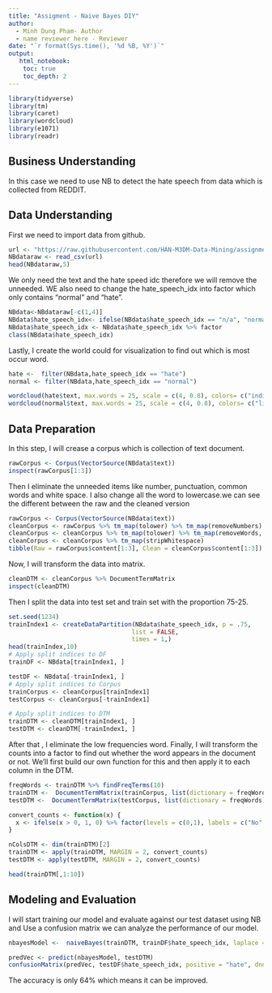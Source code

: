 ---
title: "Assigment - Naive Bayes DIY"
author:
  - Minh Dung Pham- Author
  - name reviewer here - Reviewer
date: "`r format(Sys.time(), '%d %B, %Y')`"
output:
   html_notebook:
    toc: true
    toc_depth: 2
---
```{r message=TRUE, warning=TRUE, include=FALSE}
library(tidyverse)
library(tm)
library(caret)
library(wordcloud)
library(e1071)
library(readr)
```
## Business Understanding 
In this case we need to use NB to detect the hate speech from data which is collected from REDDIT.

## Data Understanding
First we need to import data from github.
```{r,message=FALSE}
url <- "https://raw.githubusercontent.com/HAN-M3DM-Data-Mining/assignments/master/datasets/NB-reddit-hate-speech.csv"
NBdataraw <- read_csv(url)
head(NBdataraw,5)
```
We only need the text and the hate speed idc therefore we will remove the unneeded. WE also need to change the hate_speech_idx into factor which only contains "normal" and "hate". 
```{r}
NBdata<-NBdataraw[-c(1,4)]
NBdata$hate_speech_idx<- ifelse(NBdata$hate_speech_idx == "n/a", "normal", "hate")
NBdata$hate_speech_idx <- NBdata$hate_speech_idx %>% factor
class(NBdata$hate_speech_idx)
```
Lastly, I create the world could for visualization to find out which is most occur word.
```{r, warning=FALSE}
hate <-  filter(NBdata,hate_speech_idx == "hate")
normal <- filter(NBdata,hate_speech_idx == "normal")

wordcloud(hate$text, max.words = 25, scale = c(4, 0.8), colors= c("indianred1","indianred2","indianred3","indianred"))
wordcloud(normal$text, max.words = 25, scale = c(4, 0.8), colors= c("lightsteelblue1","lightsteelblue2","lightsteelblue3","lightsteelblue"))
```
## Data Preparation
In this step, I will crease a corpus which is collection of text document.
```{r}
rawCorpus <- Corpus(VectorSource(NBdata$text))
inspect(rawCorpus[1:3])
```


Then I eliminate the unneeded items like number, punctuation, common words and white space. I also change all the word to lowercase.we can see the different between the raw and the cleaned version
```{r,warning=FALSE}
rawCorpus <- Corpus(VectorSource(NBdata$text))
cleanCorpus <- rawCorpus %>% tm_map(tolower) %>% tm_map(removeNumbers)
cleanCorpus <- cleanCorpus %>% tm_map(tolower) %>% tm_map(removeWords, stopwords()) %>% tm_map(removePunctuation)
cleanCorpus <- cleanCorpus %>% tm_map(stripWhitespace)
tibble(Raw = rawCorpus$content[1:3], Clean = cleanCorpus$content[1:3])
```
Now, I will transform the data into matrix.
```{r,warning = FALSE}
cleanDTM <- cleanCorpus %>% DocumentTermMatrix
inspect(cleanDTM)

```
Then I split the data into test set and train set with the proportion 75-25.
```{r,warning = FALSE}
set.seed(1234)
trainIndex1 <- createDataPartition(NBdata$hate_speech_idx, p = .75, 
                                  list = FALSE, 
                                  times = 1,)
head(trainIndex,10)
# Apply split indices to DF
trainDF <- NBdata[trainIndex1, ]

testDF <- NBdata[-trainIndex1, ]
# Apply split indices to Corpus
trainCorpus <- cleanCorpus[trainIndex1]
testCorpus <- cleanCorpus[-trainIndex1]

# Apply split indices to DTM
trainDTM <- cleanDTM[trainIndex1, ]
testDTM <- cleanDTM[-trainIndex1, ]
```
After that , I eliminate the low frequencies word. Finally, I  will transform the counts into a factor to find out whether the word appears in the document or not. We’ll first build our own function for this and then apply it to each column in the DTM.
```{r,warning = FALSE}
freqWords <- trainDTM %>% findFreqTerms(10)
trainDTM <-  DocumentTermMatrix(trainCorpus, list(dictionary = freqWords))
testDTM <-  DocumentTermMatrix(testCorpus, list(dictionary = freqWords))

convert_counts <- function(x) {
  x <- ifelse(x > 0, 1, 0) %>% factor(levels = c(0,1), labels = c("No", "Yes"))
}

nColsDTM <- dim(trainDTM)[2]
trainDTM <- apply(trainDTM, MARGIN = 2, convert_counts)
testDTM <- apply(testDTM, MARGIN = 2, convert_counts)

head(trainDTM[,1:10])
```
## Modeling and Evaluation
I will start training our model and evaluate against our test dataset using NB and Use a confusion matrix we can analyze the performance of our model.
```{r}
nbayesModel <-  naiveBayes(trainDTM, trainDF$hate_speech_idx, laplace = 1)

predVec <- predict(nbayesModel, testDTM)
confusionMatrix(predVec, testDF$hate_speech_idx, positive = "hate", dnn = c("Prediction", "True"))
```
The accuracy is only 64% which means it can be improved.
